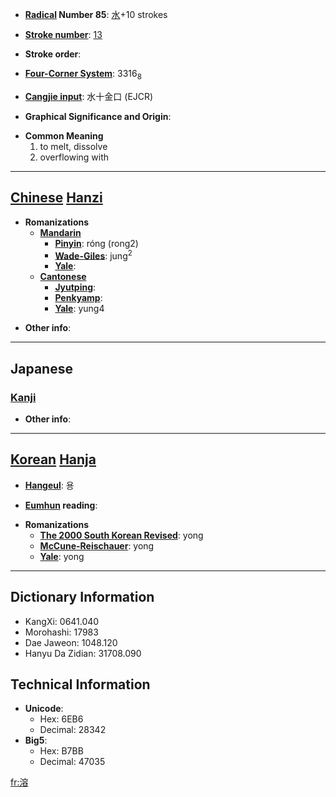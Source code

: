* '''[[Wiktionary:Chinese radical index| Radical]] Number 85''': [[Wiktionary:Chinese radical index 水|水]]+10 strokes

* '''[[Wiktionary:Chinese total strokes index|Stroke number]]''': [[Wiktionary:Chinese total strokes index 13|13]]

* '''Stroke order''': 

* '''[[Wiktionary:Chinese four corner index|Four-Corner System]]''': 3316<sub>8</sub>

* '''[[Wiktionary:Chinese Cangjie index|Cangjie input]]''': 水十金口 (EJCR)

* '''Graphical Significance and Origin''': 

* '''Common Meaning'''
*#to melt, dissolve
*# overflowing with


----

== [[Chinese]] [[Hanzi]] ==

* '''Romanizations'''
** '''[[Mandarin]]'''
*** '''[[Pinyin]]''': róng (rong2)
*** '''[[Wade-Giles]]''': jung<sup>2</sup>
*** '''[[Yale]]''': 
** '''[[Cantonese]]'''
*** '''[[Jyutping]]''':
*** '''[[Penkyamp]]''': 
*** '''[[Yale]]''': yung4

* '''Other info''': 

----

==Japanese==
===[[Kanji]]===
{{kanji|on readings=[[よう]] (yō)
|kun readings=[[とける]] (tokeru)
}}

* '''Other info''':  

----

== [[Korean]] [[Hanja]] ==

* '''[[Hangeul]]''': 용

* '''[[Eumhun]] reading''': 

* '''Romanizations'''
** '''[[The 2000 South Korean Revised Romanization|The 2000 South Korean Revised]]''': yong
** '''[[McCune-Reischauer]]''': yong
** '''[[Yale]]''': yong

----

== Dictionary Information ==

* KangXi: 0641.040
* Morohashi: 17983
* Dae Jaweon: 1048.120
* Hanyu Da Zidian: 31708.090

== Technical Information ==

* '''Unicode''':
** Hex: 6EB6
** Decimal: 28342
* '''Big5''':
** Hex: B7BB
** Decimal: 47035

[[fr:溶]]